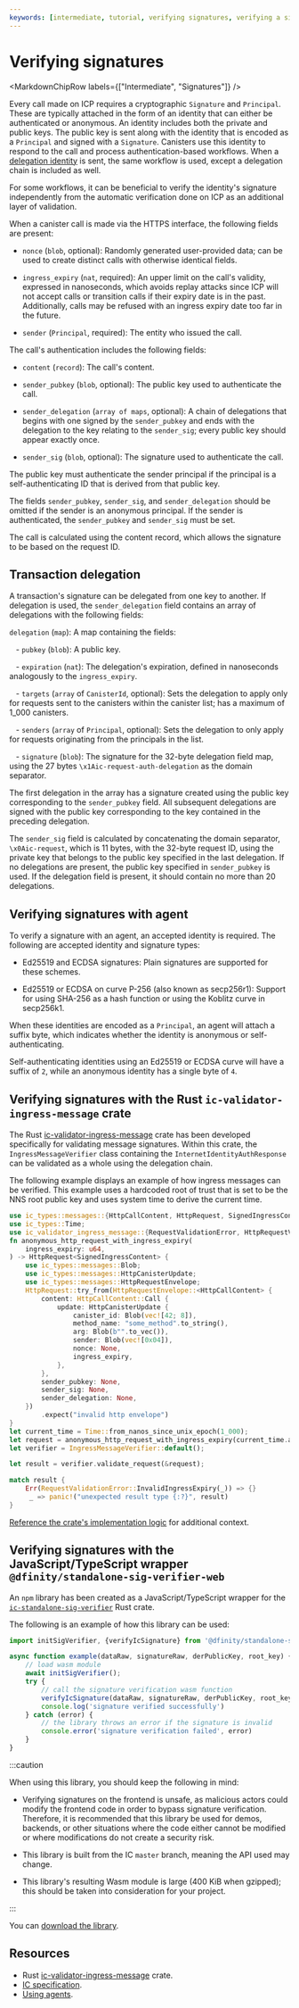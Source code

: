 ```yaml
---
keywords: [intermediate, tutorial, verifying signatures, verifying a signature, signature verification, verify, signature, cryptographic signature]
---
```



# Verifying signatures

<MarkdownChipRow labels={["Intermediate", "Signatures"]} />

Every call made on ICP requires a cryptographic `Signature` and `Principal`. These are typically attached in the form of an identity that can either be authenticated or anonymous. An identity includes both the private and public keys. The public key is sent along with the identity that is encoded as a `Principal` and signed with a `Signature`. Canisters use this identity to respond to the call and process authentication-based workflows. When a [delegation identity](#transaction-delegation) is sent, the same workflow is used, except a delegation chain is included as well.

For some workflows, it can be beneficial to verify the identity's signature independently from the automatic verification done on ICP as an additional layer of validation.

When a canister call is made via the HTTPS interface, the following fields are present:

- `nonce` (`blob`, optional): Randomly generated user-provided data; can be used to create distinct calls with otherwise identical fields.

- `ingress_expiry` (`nat`, required): An upper limit on the call's validity, expressed in nanoseconds, which avoids replay attacks since ICP will not accept calls or transition calls if their expiry date is in the past. Additionally, calls may be refused with an ingress expiry date too far in the future.

- `sender` (`Principal`, required): The entity who issued the call.

The call's authentication includes the following fields:

- `content` (`record`): The call's content.

- `sender_pubkey` (`blob`, optional): The public key used to authenticate the call.

- `sender_delegation` (`array of maps`, optional): A chain of delegations that begins with one signed by the `sender_pubkey` and ends with the delegation to the key relating to the `sender_sig`; every public key should appear exactly once.

- `sender_sig` (`blob`, optional): The signature used to authenticate the call.

The public key must authenticate the sender principal if the principal is a self-authenticating ID that is derived from that public key.

The fields `sender_pubkey`, `sender_sig`, and `sender_delegation` should be omitted if the sender is an anonymous principal. If the sender is authenticated, the `sender_pubkey` and `sender_sig` must be set.

The call is calculated using the content record, which allows the signature to be based on the request ID.

## Transaction delegation

A transaction's signature can be delegated from one key to another. If delegation is used, the `sender_delegation` field contains an array of delegations with the following fields:

`delegation` (`map`): A map containing the fields:

   - `pubkey` (`blob`): A public key.

   - `expiration` (`nat`): The delegation's expiration, defined in nanoseconds analogously to the `ingress_expiry`.

   - `targets` (`array` of `CanisterId`, optional): Sets the delegation to apply only for requests sent to the canisters within the canister list; has a maximum of 1_000 canisters.

   - `senders` (`array` of `Principal`, optional): Sets the delegation to only apply for requests originating from the principals in the list.

   - `signature` (`blob`): The signature for the 32-byte delegation field map, using the 27 bytes `\x1Aic-request-auth-delegation` as the domain separator.

The first delegation in the array has a signature created using the public key corresponding to the `sender_pubkey` field. All subsequent delegations are signed with the public key corresponding to the key contained in the preceding delegation.

The `sender_sig` field is calculated by concatenating the domain separator, `\x0Aic-request`, which is 11 bytes, with the 32-byte request ID, using the private key that belongs to the public key specified in the last delegation. If no delegations are present, the public key specified in `sender_pubkey` is used. If the delegation field is present, it should contain no more than 20 delegations.

## Verifying signatures with agent

To verify a signature with an agent, an accepted identity is required. The following are accepted identity and signature types:

- Ed25519 and ECDSA signatures: Plain signatures are supported for these schemes.

- Ed25519 or ECDSA on curve P-256 (also known as secp256r1): Support for using SHA-256 as a hash function or using the Koblitz curve in secp256k1.

When these identities are encoded as a `Principal`, an agent will attach a suffix byte, which indicates whether the identity is anonymous or self-authenticating.

Self-authenticating identities using an Ed25519 or ECDSA curve will have a suffix of `2`, while an anonymous identity has a single byte of `4`.

## Verifying signatures with the Rust `ic-validator-ingress-message` crate

The Rust [ic-validator-ingress-message](https://github.com/dfinity/ic/tree/master/rs/validator) crate has been developed specifically for validating message signatures. Within this crate, the `IngressMessageVerifier` class containing the `InternetIdentityAuthResponse` can be validated as a whole using the delegation chain.

The following example displays an example of how ingress messages can be verified. This example uses a hardcoded root of trust that is set to be the NNS root public key and uses system time to derive the current time.

```rust
use ic_types::messages::{HttpCallContent, HttpRequest, SignedIngressContent};
use ic_types::Time;
use ic_validator_ingress_message::{RequestValidationError, HttpRequestVerifier, IngressMessageVerifier, TimeProvider};
fn anonymous_http_request_with_ingress_expiry(
    ingress_expiry: u64,
) -> HttpRequest<SignedIngressContent> {
    use ic_types::messages::Blob;
    use ic_types::messages::HttpCanisterUpdate;
    use ic_types::messages::HttpRequestEnvelope;
    HttpRequest::try_from(HttpRequestEnvelope::<HttpCallContent> {
        content: HttpCallContent::Call {
            update: HttpCanisterUpdate {
                canister_id: Blob(vec![42; 8]),
                method_name: "some_method".to_string(),
                arg: Blob(b"".to_vec()),
                sender: Blob(vec![0x04]),
                nonce: None,
                ingress_expiry,
            },
        },
        sender_pubkey: None,
        sender_sig: None,
        sender_delegation: None,
    })
        .expect("invalid http envelope")
}
let current_time = Time::from_nanos_since_unix_epoch(1_000);
let request = anonymous_http_request_with_ingress_expiry(current_time.as_nanos_since_unix_epoch());
let verifier = IngressMessageVerifier::default();

let result = verifier.validate_request(&request);

match result {
    Err(RequestValidationError::InvalidIngressExpiry(_)) => {}
     _ => panic!("unexpected result type {:?}", result)
}
```

[Reference the crate's implementation logic](https://sourcegraph.com/github.com/dfinity/ic/-/blob/rs/validator/src/ingress_validation.rs?L605) for additional context.

## Verifying signatures with the JavaScript/TypeScript wrapper `@dfinity/standalone-sig-verifier-web`

An `npm` library has been created as a JavaScript/TypeScript wrapper for the [`ic-standalone-sig-verifier`](https://github.com/dfinity/ic/tree/master/rs/crypto/standalone-sig-verifier) Rust crate.

The following is an example of how this library can be used:

```javascript
import initSigVerifier, {verifyIcSignature} from '@dfinity/standalone-sig-verifier-web';

async function example(dataRaw, signatureRaw, derPublicKey, root_key) {
    // load wasm module
    await initSigVerifier();
    try {
        // call the signature verification wasm function
        verifyIcSignature(dataRaw, signatureRaw, derPublicKey, root_key);
        console.log('signature verified successfully')
    } catch (error) {
        // the library throws an error if the signature is invalid
        console.error('signature verification failed', error)
    }
}
```

:::caution

When using this library, you should keep the following in mind:

- Verifying signatures on the frontend is unsafe, as malicious actors could modify the frontend code in order to bypass signature verification. Therefore, it is recommended that this library be used for demos, backends, or other situations where the code either cannot be modified or where modifications do not create a security risk.

- This library is built from the IC `master` branch, meaning the API used may change.

- This library's resulting Wasm module is large (400 KiB when gzipped); this should be taken into consideration for your project.

:::

You can [download the library](https://www.npmjs.com/package/@dfinity/standalone-sig-verifier-web).

## Resources

- Rust [ic-validator-ingress-message](https://github.com/dfinity/ic/tree/master/rs/validator) crate.
- [IC specification](/docs/current/references/ic-interface-spec).
- [Using agents](/docs/current/building-dapps/interacting-with-dapps/agents/overview).